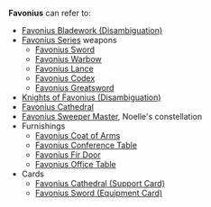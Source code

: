 {{Disambiguation}}
'''Favonius''' can refer to:
* [[Favonius Bladework (Disambiguation)]]
* [[Favonius Series]] weapons
** [[Favonius Sword]]
** [[Favonius Warbow]]
** [[Favonius Lance]]
** [[Favonius Codex]]
** [[Favonius Greatsword]]
* [[Knights of Favonius (Disambiguation)]]
* [[Favonius Cathedral]]
* [[Favonius Sweeper Master]], Noelle's constellation
* Furnishings
** [[Favonius Coat of Arms]]
** [[Favonius Conference Table]]
** [[Favonius Fir Door]]
** [[Favonius Office Table]]
* Cards
** [[Favonius Cathedral (Support Card)]]
** [[Favonius Sword (Equipment Card)]]